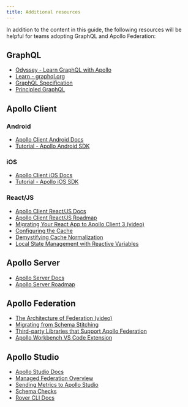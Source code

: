 ```yaml
---
title: Additional resources
---
```


In addition to the content in this guide, the following resources will be helpful for teams adopting GraphQL and Apollo Federation:

## GraphQL

- [Odyssey - Learn GraphQL with Apollo](https://odyssey.apollographql.com/)
- [Learn - graphql.org](https://graphql.org/learn/)
- [GraphQL Specification](http://spec.graphql.org/)
- [Principled GraphQL](https://principledgraphql.com/)

## Apollo Client

### Android

- [Apollo Client Android Docs](https://www.apollographql.com/docs/android/)
- [Tutorial - Apollo Android SDK](https://www.apollographql.com/docs/android/tutorial/00-introduction/)

### iOS

- [Apollo Client iOS Docs](https://www.apollographql.com/docs/ios/)
- [Tutorial - Apollo iOS SDK](https://www.apollographql.com/docs/ios/tutorial/tutorial-introduction/)

### React/JS

- [Apollo Client React/JS Docs](https://www.apollographql.com/docs/react/)
- [Apollo Client React/JS Roadmap](https://github.com/apollographql/apollo-client/blob/main/ROADMAP.md)
- [Migrating Your React App to Apollo Client 3 (video)](https://www.youtube.com/watch?v=dlKzlksOUtU)
- [Configuring the Cache](https://www.apollographql.com/docs/react/caching/cache-configuration/)
- [Demystifying Cache Normalization](https://www.apollographql.com/blog/demystifying-cache-normalization/)
- [Local State Management with Reactive Variables](https://www.apollographql.com/blog/local-state-management-with-reactive-variables/)

## Apollo Server

- [Apollo Server Docs](https://www.apollographql.com/docs/apollo-server/)
- [Apollo Server Roadmap](https://github.com/apollographql/apollo-server/blob/main/ROADMAP.md)

## Apollo Federation

- [The Architecture of Federation (video)](https://www.youtube.com/watch?v=LKQKn1oFXJU)
- [Migrating from Schema Stitching](https://www.apollographql.com/docs/federation/migrating-from-stitching/)
- [Third-party Libraries that Support Apollo Federation](https://www.apollographql.com/docs/federation/other-servers/)
- [Apollo Workbench VS Code Extension](https://marketplace.visualstudio.com/items?itemName=apollographql.apollo-workbench)

## Apollo Studio

- [Apollo Studio Docs](https://www.apollographql.com/docs/studio/)
- [Managed Federation Overview](https://www.apollographql.com/docs/federation/managed-federation/overview/)
- [Sending Metrics to Apollo Studio](https://www.apollographql.com/docs/studio/setup-analytics/)
- [Schema Checks](https://www.apollographql.com/docs/studio/schema-checks/)
- [Rover CLI Docs](https://www.apollographql.com/docs/rover/)
